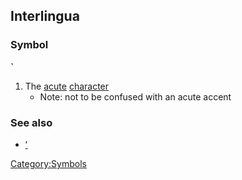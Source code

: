 ==Interlingua==
===Symbol===
'''`'''

#The [[acute]] [[character]]
#*Note: not to be confused with an acute accent

===See also===
*[[ʻ]]

[[Category:Symbols]]